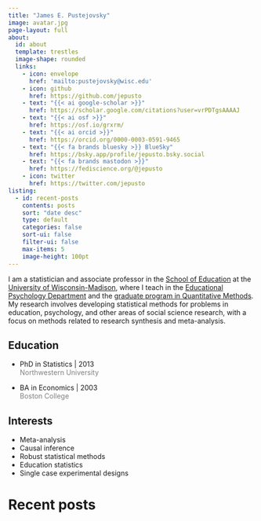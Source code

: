 ```yaml
---
title: "James E. Pustejovsky"
image: avatar.jpg
page-layout: full
about:
  id: about
  template: trestles
  image-shape: rounded
  links:
    - icon: envelope
      href: 'mailto:pustejovsky@wisc.edu'
    - icon: github
      href: https://github.com/jepusto
    - text: "{{< ai google-scholar >}}"
      href: https://scholar.google.com/citations?user=vrPDTgsAAAAJ
    - text: "{{< ai osf >}}"
      href: https://osf.io/grxrm/
    - text: "{{< ai orcid >}}"
      href: https://orcid.org/0000-0003-0591-9465
    - text: "{{< fa brands bluesky >}} BlueSky"
      href: https://bsky.app/profile/jepusto.bsky.social
    - text: "{{< fa brands mastodon >}}"
      href: https://fediscience.org/@jepusto
    - icon: twitter
      href: https://twitter.com/jepusto
listing:
  - id: recent-posts
    contents: posts
    sort: "date desc"
    type: default
    categories: false
    sort-ui: false
    filter-ui: false
    max-items: 5
    image-height: 100pt
---
```


:::::{#about}

I am a statistician and associate professor in the [School of Education](https://education.wisc.edu/) at the [University of Wisconsin-Madison](https://www.wisc.edu/), where I teach in the [Educational Psychology Department](https://edpsych.education.wisc.edu/) and the [graduate program in Quantitative Methods](https://edpsych.education.wisc.edu/academics/quantitative-methods/). My research involves developing statistical methods for problems in education, psychology, and other areas of social science research, with a focus on methods related to research synthesis and meta-analysis. 

::::{.grid}

::: {.g-col-6}

## Education

- PhD in Statistics | 2013 <br> [Northwestern University]{style='color:gray;'}

- BA in Economics | 2003 <br> [Boston College]{style='color:gray;'}

:::

::: {.g-col-6}

## Interests

- Meta-analysis
- Causal inference
- Robust statistical methods
- Education statistics
- Single case experimental designs

:::

::::

:::::

# Recent posts

:::::{#recent-posts}
:::::
